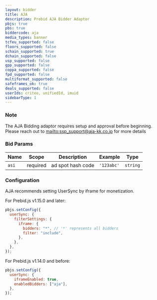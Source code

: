 ```yaml
---
layout: bidder
title: AJA
description: Prebid AJA Bidder Adaptor
pbjs: true
pbs: true
biddercode: aja
media_types: banner
tcfeu_supported: false
floors_supported: false
schain_supported: true
dchain_supported: false
usp_supported: false
gpp_supported: false
coppa_supported: false
fpd_supported: false
multiformat_supported: false
safeframes_ok: true
deals_supported: false
userIds: criteo, unifiedId, imuid
sidebarType: 1
---
```


### Note

The AJA Bidding adaptor requires setup and approval before beginning. Please reach out to [mailto:ssp_support@aja-kk.co.jp](ssp_support@aja-kk.co.jp) for more details

### Bid Params


| Name | Scope | Description | Example | Type |
|-------|----------|---------------------|------------|----------|
| `asi` | required | ad spot hash code | `'123abc'` | `string` |

### Configuration

AJA recommends setting UserSync by iframe for monetization.

For Prebid.js v1.15.0 and later:

```javascript
pbjs.setConfig({
  userSync: {
    filterSettings: {
      iframe: {
        bidders: "*", // '*' represents all bidders
        filter: "include",
      },
    },
  },
});
```

For Prebid.js v1.14.0 and before:

```javascript
pbjs.setConfig({
  userSync: {
    iframeEnabled: true,
    enabledBidders: ["aja"],
  },
});
```
